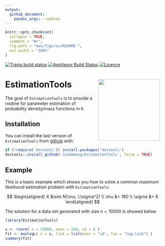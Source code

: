 ```yaml
---
output:
  github_document:
    pandoc_args: --webtex
---
```


<!-- README.md is generated from README.Rmd. Please edit that file -->

```r
knitr::opts_chunk$set(
  collapse = TRUE,
  comment = "#>",
  fig.path = "man/figures/README-",
  out.width = "100%"
)
```
[![Travis build status](https://travis-ci.org/Jaimemosg/EstimationTools.svg?branch=master)](https://travis-ci.org/Jaimemosg/EstimationTools)
[![AppVeyor Build Status](https://ci.appveyor.com/api/projects/status/github/Jaimemosg/EstimationTools?branch=master&svg=true)](https://ci.appveyor.com/project/Jaimemosg/EstimationTools)
[![Licence](https://img.shields.io/badge/licence-GPL--3-blue.svg)](https://www.gnu.org/licenses/gpl-3.0.en.html)

# EstimationTools <img src="man/figure/ETLogo.png" align="right" height="200" align="right"/>

<!-- badges: start -->
<!-- badges: end -->

The goal of `EstimationTools` is to provide a routine for parameter estimation of probability density/mass functions in `R`.

## Installation

<!-- You can install the released version of EstimationTools from [CRAN](https://CRAN.R-project.org) with: -->

You can install the last version of `EstimationTools` from [github](https://github.com/Jaimemosg/EstimationTools) with:

``` r
if (!require('devtools')) install.packages('devtools')
devtools::install_github('Jaimemosg/EstimationTools', force = TRUE)
```

## Example

This is a basic example which shows you how to solve a common maximum likelihood estimation problem with `EstimationTools`:

$$
\begin{aligned} 
X &\sim N(\mu, \:\sigma^2) \\
\mu &= 160 \\
\sigma &= 6
\end{aligned}
$$

The solution for a data set generated with size $n=10000$ is showed below

```r
library(EstimationTools)

x <- rnorm( n = 10000, mean = 160, sd = 6 )
fit <- maxlogL( x = x, link = list(over = "sd", fun = "log.link") )
summary(fit)
```
